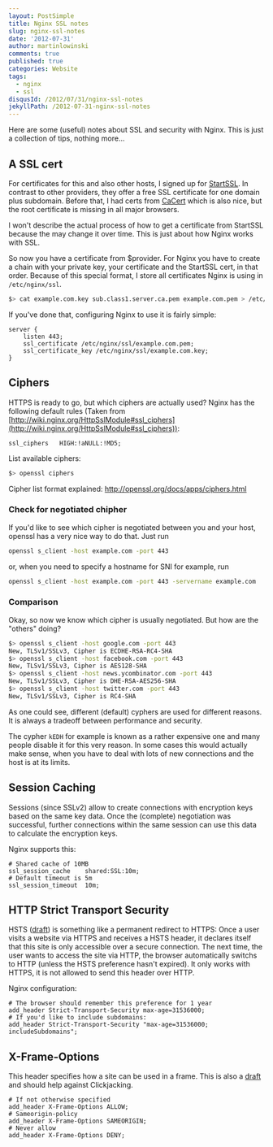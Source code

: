 ```yaml
---
layout: PostSimple
title: Nginx SSL notes
slug: nginx-ssl-notes
date: '2012-07-31'
author: martinlowinski
comments: true
published: true
categories: Website
tags:
  - nginx
  - ssl
disqusId: /2012/07/31/nginx-ssl-notes
jekyllPath: /2012-07-31-nginx-ssl-notes
---
```


Here are some (useful) notes about SSL and security with Nginx. This is just a collection of tips, nothing more...

## A SSL cert

For certificates for this and also other hosts, I signed up for [StartSSL](http://www.startssl.com/). In contrast to other providers, they offer a free SSL certificate for one domain plus subdomain. Before that, I had certs from [CaCert](http://cacert.org) which is also nice, but the root certificate is missing in all major browsers.

I won't describe the actual process of how to get a certificate from StartSSL because the may change it over time. This is just about how Nginx works with SSL.

So now you have a certificate from $provider. For Nginx you have to create a chain with your private key, your certificate and the StartSSL cert, in that order. Because of this special format, I store all certificates Nginx is using in `/etc/nginx/ssl`.

```bash
$> cat example.com.key sub.class1.server.ca.pem example.com.pem > /etc/nginx/ssl/example.com.pem
```

If you've done that, configuring Nginx to use it is fairly simple:

```nginx
server {
    listen 443;
    ssl_certificate /etc/nginx/ssl/example.com.pem;
    ssl_certificate_key /etc/nginx/ssl/example.com.key;
}
```

## Ciphers

HTTPS is ready to go, but which ciphers are actually used? Nginx has the following default rules (Taken from [http://wiki.nginx.org/HttpSslModule#ssl_ciphers](http://wiki.nginx.org/HttpSslModule#ssl_ciphers)):

```nginx
ssl_ciphers   HIGH:!aNULL:!MD5;
```

List available ciphers:

```bash
$> openssl ciphers
```

Cipher list format explained: http://openssl.org/docs/apps/ciphers.html

### Check for negotiated chipher

If you'd like to see which cipher is negotiated between you and your host, openssl has a very nice way to do that. Just run

```bash
openssl s_client -host example.com -port 443
```

or, when you need to specify a hostname for SNI for example, run

```bash
openssl s_client -host example.com -port 443 -servername example.com
```

### Comparison

Okay, so now we know which cipher is usually negotiated. But how are the "others" doing?

```bash
$> openssl s_client -host google.com -port 443
New, TLSv1/SSLv3, Cipher is ECDHE-RSA-RC4-SHA
$> openssl s_client -host facebook.com -port 443
New, TLSv1/SSLv3, Cipher is AES128-SHA
$> openssl s_client -host news.ycombinator.com -port 443
New, TLSv1/SSLv3, Cipher is DHE-RSA-AES256-SHA
$> openssl s_client -host twitter.com -port 443
New, TLSv1/SSLv3, Cipher is RC4-SHA
```

As one could see, different (default) cyphers are used for different reasons. It is always a tradeoff between performance and security.

The cypher `kEDH` for example is known as a rather expensive one and many people disable it for this very reason. In some cases this would actually make sense, when you have to deal with lots of new connections and the host is at its limits.

## Session Caching

Sessions (since SSLv2) allow to create connections with encryption keys based on the same key data. Once the (complete) negotiation was successful, further connections within the same session can use this data to calculate the encryption keys.

Nginx supports this:

```nginx
# Shared cache of 10MB
ssl_session_cache    shared:SSL:10m;
# Default timeout is 5m
ssl_session_timeout  10m;
```

## HTTP Strict Transport Security

HSTS ([draft](http://tools.ietf.org/html/draft-ietf-websec-strict-transport-sec-11)) is something like a permanent redirect to HTTPS: Once a user visits a website via HTTPS and receives a HSTS header, it declares itself that this site is only accessible over a secure connection. The next time, the user wants to access the site via HTTP, the browser automatically switchs to HTTP (unless the HSTS preference hasn't expired). It only works with HTTPS, it is not allowed to send this header over HTTP.

Nginx configuration:

```nginx
# The browser should remember this preference for 1 year
add_header Strict-Transport-Security max-age=31536000;
# If you'd like to include subdomains:
add_header Strict-Transport-Security "max-age=31536000; includeSubdomains";
```

## X-Frame-Options

This header specifies how a site can be used in a frame. This is also a [draft](https://tools.ietf.org/html/draft-ietf-websec-x-frame-options-00) and should help against Clickjacking.

```nginx
# If not otherwise specified
add_header X-Frame-Options ALLOW;
# Sameorigin-policy
add_header X-Frame-Options SAMEORIGIN;
# Never allow
add_header X-Frame-Options DENY;
```
